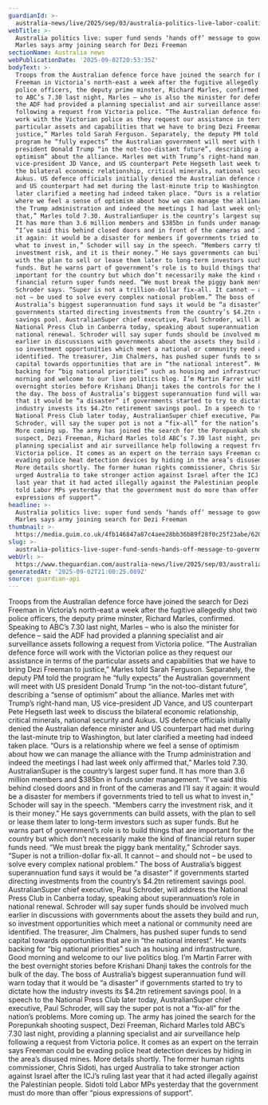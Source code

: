 ```yaml
---
guardianId: >-
  australia-news/live/2025/sep/03/australia-politics-live-labor-coalition-greens-anthony-albanese-sussan-ley-question-time-nauru-immigration-asylum-ntwnfb
webTitle: >-
  Australia politics live: super fund sends ‘hands off’ message to government;
  Marles says army joining search for Dezi Freeman
sectionName: Australia news
webPublicationDate: '2025-09-02T20:53:35Z'
bodyText: >-
  Troops from the Australian defence force have joined the search for Dezi
  Freeman in Victoria’s north-east a week after the fugitive allegedly shot two
  police officers, the deputy prime minster, Richard Marles, confirmed. Speaking
  to ABC’s 7.30 last night, Marles – who is also the minister for defence – said
  the ADF had provided a planning specialist and air surveillance assets
  following a request from Victoria police. “The Australian defence force will
  work with the Victorian police as they request our assistance in terms of the
  particular assets and capabilities that we have to bring Dezi Freeman to
  justice,” Marles told Sarah Ferguson. Separately, the deputy PM told the
  program he “fully expects” the Australian government will meet with US
  president Donald Trump “in the not-too-distant future”, describing a “sense of
  optimism” about the alliance. Marles met with Trump’s right-hand man, US
  vice-president JD Vance, and US counterpart Pete Hegseth last week to discuss
  the bilateral economic relationship, critical minerals, national security and
  Aukus. US defence officials initially denied the Australian defence minister
  and US counterpart had met during the last-minute trip to Washington, but
  later clarified a meeting had indeed taken place. “Ours is a relationship
  where we feel a sense of optimism about how we can manage the alliance with
  the Trump administration and indeed the meetings I had last week only affirmed
  that,” Marles told 7.30. AustralianSuper is the country’s largest super fund.
  It has more than 3.6 million members and $385bn in funds under management.
  “I’ve said this behind closed doors and in front of the cameras and I’ll say
  it again: it would be a disaster for members if governments tried to tell us
  what to invest in,” Schoder will say in the speech. “Members carry the
  investment risk, and it is their money.” He says governments can build assets,
  with the plan to sell or lease them later to long-term investors such as super
  funds. But he warns part of government’s role is to build things that are
  important for the country but which don’t necessarily make the kind of
  financial return super funds need. “We must break the piggy bank mentality,”
  Schroder says. “Super is not a trillion-dollar fix-all. It cannot – and should
  not – be used to solve every complex national problem.” The boss of
  Australia’s biggest superannuation fund says it would be “a disaster” if
  governments started directing investments from the country’s $4.2tn retirement
  savings pool. AustralianSuper chief executive, Paul Schroder, will address the
  National Press Club in Canberra today, speaking about superannuation’s role in
  national renewal. Schroder will say super funds should be involved much
  earlier in discussions with governments about the assets they build and run,
  so investment opportunities which meet a national or community need are
  identified. The treasurer, Jim Chalmers, has pushed super funds to send
  capital towards opportunities that are in “the national interest”. He wants
  backing for “big national priorities” such as housing and infrastructure. Good
  morning and welcome to our live politics blog. I’m Martin Farrer with the best
  overnight stories before Krishani Dhanji takes the controls for the bulk of
  the day. The boss of Australia’s biggest superannuation fund will warn today
  that it would be “a disaster” if governments started to try to dictate how the
  industry invests its $4.2tn retirement savings pool. In a speech to the
  National Press Club later today, AustralianSuper chief executive, Paul
  Schroder, will say the super pot is not a “fix-all” for the nation’s problems.
  More coming up. The army has joined the search for the Porepunkah shooting
  suspect, Dezi Freeman, Richard Marles told ABC’s 7.30 last night, providing a
  planning specialist and air surveillance help following a request from
  Victoria police. It comes as an expert on the terrain says Freeman could be
  evading police heat detection devices by hiding in the area’s disused mines.
  More details shortly. The former human rights commissioner, Chris Sidoti, has
  urged Australia to take stronger action against Israel after the ICJ’s ruling
  last year that it had acted illegally against the Palestinian people. Sidoti
  told Labor MPs yesterday that the government must do more than offer “pious
  expressions of support”.
headline: >-
  Australia politics live: super fund sends ‘hands off’ message to government;
  Marles says army joining search for Dezi Freeman
thumbnail: >-
  https://media.guim.co.uk/4fb146847a87c4aee28bb36b89f28f0c25f23abe/620_0_5863_4693/500.jpg
slug: >-
  australia-politics-live-super-fund-sends-hands-off-message-to-government-marles-says-army-joining-search-for-dezi-freeman
webUrl: >-
  https://www.theguardian.com/australia-news/live/2025/sep/03/australia-politics-live-labor-coalition-greens-anthony-albanese-sussan-ley-question-time-nauru-immigration-asylum-ntwnfb
generatedAt: '2025-09-02T21:00:25.089Z'
source: guardian-api
---
```

Troops from the Australian defence force have joined the search for Dezi Freeman in Victoria’s north-east a week after the fugitive allegedly shot two police officers, the deputy prime minster, Richard Marles, confirmed. Speaking to ABC’s 7.30 last night, Marles – who is also the minister for defence – said the ADF had provided a planning specialist and air surveillance assets following a request from Victoria police. “The Australian defence force will work with the Victorian police as they request our assistance in terms of the particular assets and capabilities that we have to bring Dezi Freeman to justice,” Marles told Sarah Ferguson. Separately, the deputy PM told the program he “fully expects” the Australian government will meet with US president Donald Trump “in the not-too-distant future”, describing a “sense of optimism” about the alliance. Marles met with Trump’s right-hand man, US vice-president JD Vance, and US counterpart Pete Hegseth last week to discuss the bilateral economic relationship, critical minerals, national security and Aukus. US defence officials initially denied the Australian defence minister and US counterpart had met during the last-minute trip to Washington, but later clarified a meeting had indeed taken place. “Ours is a relationship where we feel a sense of optimism about how we can manage the alliance with the Trump administration and indeed the meetings I had last week only affirmed that,” Marles told 7.30. AustralianSuper is the country’s largest super fund. It has more than 3.6 million members and $385bn in funds under management. “I’ve said this behind closed doors and in front of the cameras and I’ll say it again: it would be a disaster for members if governments tried to tell us what to invest in,” Schoder will say in the speech. “Members carry the investment risk, and it is their money.” He says governments can build assets, with the plan to sell or lease them later to long-term investors such as super funds. But he warns part of government’s role is to build things that are important for the country but which don’t necessarily make the kind of financial return super funds need. “We must break the piggy bank mentality,” Schroder says. “Super is not a trillion-dollar fix-all. It cannot – and should not – be used to solve every complex national problem.” The boss of Australia’s biggest superannuation fund says it would be “a disaster” if governments started directing investments from the country’s $4.2tn retirement savings pool. AustralianSuper chief executive, Paul Schroder, will address the National Press Club in Canberra today, speaking about superannuation’s role in national renewal. Schroder will say super funds should be involved much earlier in discussions with governments about the assets they build and run, so investment opportunities which meet a national or community need are identified. The treasurer, Jim Chalmers, has pushed super funds to send capital towards opportunities that are in “the national interest”. He wants backing for “big national priorities” such as housing and infrastructure. Good morning and welcome to our live politics blog. I’m Martin Farrer with the best overnight stories before Krishani Dhanji takes the controls for the bulk of the day. The boss of Australia’s biggest superannuation fund will warn today that it would be “a disaster” if governments started to try to dictate how the industry invests its $4.2tn retirement savings pool. In a speech to the National Press Club later today, AustralianSuper chief executive, Paul Schroder, will say the super pot is not a “fix-all” for the nation’s problems. More coming up. The army has joined the search for the Porepunkah shooting suspect, Dezi Freeman, Richard Marles told ABC’s 7.30 last night, providing a planning specialist and air surveillance help following a request from Victoria police. It comes as an expert on the terrain says Freeman could be evading police heat detection devices by hiding in the area’s disused mines. More details shortly. The former human rights commissioner, Chris Sidoti, has urged Australia to take stronger action against Israel after the ICJ’s ruling last year that it had acted illegally against the Palestinian people. Sidoti told Labor MPs yesterday that the government must do more than offer “pious expressions of support”.
